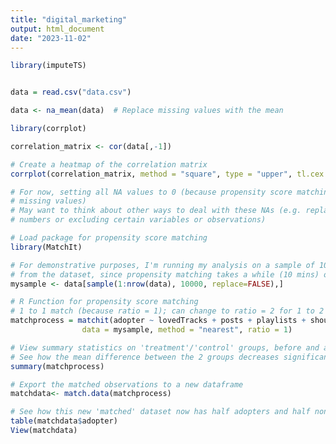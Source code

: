 ---
title: "digital_marketing"
output: html_document
date: "2023-11-02"
---

```{r}
library(imputeTS)


data = read.csv("data.csv")

data <- na_mean(data)  # Replace missing values with the mean

```



```{r}
library(corrplot)

correlation_matrix <- cor(data[,-1])

# Create a heatmap of the correlation matrix
corrplot(correlation_matrix, method = "square", type = "upper", tl.cex = 0.5)


```


```{r}
# For now, setting all NA values to 0 (because propensity score matching won't work with 
# missing values)
# May want to think about other ways to deal with these NAs (e.g. replacing them w/ other 
# numbers or excluding certain variables or observations)

# Load package for propensity score matching
library(MatchIt)

# For demonstrative purposes, I'm running my analysis on a sample of 10,000 observations
# from the dataset, since propensity matching takes a while (10 mins) on the overall dataset
mysample <- data[sample(1:nrow(data), 10000, replace=FALSE),]

# R Function for propensity score matching
# 1 to 1 match (because ratio = 1); can change to ratio = 2 for 1 to 2 match 
matchprocess = matchit(adopter ~ lovedTracks + posts + playlists + shouts + tenure,
                data = mysample, method = "nearest", ratio = 1)

# View summary statistics on 'treatment'/'control' groups, before and after matching
# See how the mean difference between the 2 groups decreases significantly after matching
summary(matchprocess)

# Export the matched observations to a new dataframe
matchdata<- match.data(matchprocess) 

# See how this new 'matched' dataset now has half adopters and half non adopters
table(matchdata$adopter)
View(matchdata)

```


